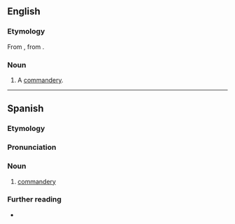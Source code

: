 ==English==

===Etymology===
From {{der|en|es|comandancia}}, from {{af|es|comandante|-ancia|nocat=1}}.

===Noun===
{{head|en|noun}}

# A [[commandery]].

----

==Spanish==

===Etymology===
{{af|es|comandante|-ancia}}

===Pronunciation===
{{es-IPA}}

===Noun===
{{es-noun|f}}

# [[commandery]]

===Further reading===
* {{R:es:DRAE}}